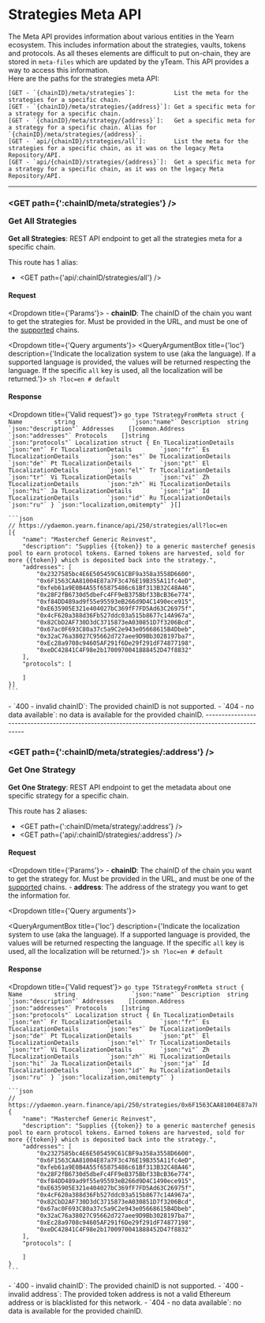 
# Strategies Meta API
The Meta API provides information about various entities in the Yearn ecosystem. This includes information about the strategies, vaults, tokens and protocols. As all theses elements are difficult to put on-chain, they are stored in `meta-files` which are updated by the yTeam. This API provides a way to access this information.  
Here are the paths for the strategies meta API:
```
[GET - `{chainID}/meta/strategies`]:           List the meta for the strategies for a specific chain.
[GET - `{chainID}/meta/strategies/{address}`]: Get a specific meta for a strategy for a specific chain.
[GET - `{chainID}/meta/strategy/{address}`]:   Get a specific meta for a strategy for a specific chain. Alias for `{chainID}/meta/strategies/{address}`.  
[GET - `api/{chainID}/strategies/all`]:        List the meta for the strategies for a specific chain, as it was on the legacy Meta Repository/API.
[GET - `api/{chainID}/strategies/{address}`]:  Get a specific meta for a strategy for a specific chain, as it was on the legacy Meta Repository/API.
```

---------------------------------------------------------------------------------------------------

### <GET path={':chainID/meta/strategies'} /> <p>Get All Strategies</p>
**Get all Strategies**: REST API endpoint to get all the strategies meta for a specific chain.

This route has 1 alias:
- <GET path={'api/:chainID/strategies/all'} />

#### Request
<Dropdown title={'Params'}>
	- **chainID**: The chainID of the chain you want to get the strategies for. Must be provided in the URL, and must be one of the [supported](/docs/routes/misc#-get-supported-chains) chains.
</Dropdown>

<Dropdown title={'Query arguments'}>
	<QueryArgumentBox
		title={'loc'}
		description={'Indicate the localization system to use (aka the language). If a supported language is provided, the values will be returned respecting the language. If the specific `all` key is used, all the localization will be returned.'}>
		```sh
		?loc=en # default
		```
	</QueryArgumentBox>
</Dropdown>

#### Response
<Dropdown title={'Valid request'}>
	```go
	type TStrategyFromMeta struct {
		Name         string                `json:"name"`
		Description  string                `json:"description"`
		Addresses    []common.Address      `json:"addresses"`
		Protocols    []string              `json:"protocols"`
		Localization struct {
			En TLocalizationDetails        `json:"en"`
			Fr TLocalizationDetails        `json:"fr"`
			Es TLocalizationDetails        `json:"es"`
			De TLocalizationDetails        `json:"de"`
			Pt TLocalizationDetails        `json:"pt"`
			El TLocalizationDetails        `json:"el"`
			Tr TLocalizationDetails        `json:"tr"`
			Vi TLocalizationDetails        `json:"vi"`
			Zh TLocalizationDetails        `json:"zh"`
			Hi TLocalizationDetails        `json:"hi"`
			Ja TLocalizationDetails        `json:"ja"`
			Id TLocalizationDetails        `json:"id"`
			Ru TLocalizationDetails        `json:"ru"`
		} `json:"localization,omitempty"`
	}[]
	```

	```json
	// https://ydaemon.yearn.finance/api/250/strategies/all?loc=en
    [{
        "name": "Masterchef Generic Reinvest",
        "description": "Supplies {{token}} to a generic masterchef genesis pool to earn protocol tokens. Earned tokens are harvested, sold for more {{token}} which is deposited back into the strategy.",
        "addresses": [
            "0x2327585bc4E6E505459C61CBF9a358a3558D6600",
            "0x6F1563CAA81004E87a7F3c476E19B355A11fc4eD",
            "0xfeb61a9E0B4A55f65875486c61Bf313B32C48A46",
            "0x28F2fB6730d5dbeFc4FF9eB375Bbf33BcB36e774",
            "0xf84DD489ad9f55e95593eB266d9D4C1490ece915",
            "0xE635905E321e404027bC369fF7FD5Ad63C26975f",
            "0x4cF620a388d36Fb527ddc03a515b8677c14A967a",
            "0x82CbD2AF730D3dC3715873eA030851D7f3206Bcd",
            "0x67ac0F693C80a37c5a9C2e943e05668615B4Dbeb",
            "0x32aC76a38027C95662d727aee9D9Bb3028197ba7",
            "0xEc28a9708c94605AF291f6De29f291dF74877198",
            "0xeDC42841C4F98e2b1700970041888452D47f8832"
        ],
        "protocols": [
            
        ]
    }]
	```
</Dropdown>
<Dropdown title={'Invalid request'}>
	- `400 - invalid chainID`: The provided chainID is not supported.
	- `404 - no data available`: no data is available for the provided chainID.
</Dropdown>
---------------------------------------------------------------------------------------------------

### <GET path={':chainID/meta/strategies/:address'} /> <p>Get One Strategy</p>
**Get One Strategy**: REST API endpoint to get the metadata about one specific strategy for a specific chain.

This route has 2 aliases:
- <GET path={':chainID/meta/strategy/:address'} />
- <GET path={'api/:chainID/strategies/:address'} />

#### Request
<Dropdown title={'Params'}>
	- **chainID**: The chainID of the chain you want to get the strategy for. Must be provided in the URL, and must be one of the [supported](/docs/routes/misc#-get-supported-chains) chains.
	- **address**: The address of the strategy you want to get the information for.
</Dropdown>

<Dropdown title={'Query arguments'}>
	<div>
		<QueryArgumentBox
			title={'loc'}
			description={'Indicate the localization system to use (aka the language). If a supported language is provided, the values will be returned respecting the language. If the specific `all` key is used, all the localization will be returned.'}>
			```sh
			?loc=en # default
			```
		</QueryArgumentBox>
	</div>
</Dropdown>

#### Response
<Dropdown title={'Valid request'}>
	```go
	type TStrategyFromMeta struct {
		Name         string                `json:"name"`
		Description  string                `json:"description"`
		Addresses    []common.Address      `json:"addresses"`
		Protocols    []string              `json:"protocols"`
		Localization struct {
			En TLocalizationDetails        `json:"en"`
			Fr TLocalizationDetails        `json:"fr"`
			Es TLocalizationDetails        `json:"es"`
			De TLocalizationDetails        `json:"de"`
			Pt TLocalizationDetails        `json:"pt"`
			El TLocalizationDetails        `json:"el"`
			Tr TLocalizationDetails        `json:"tr"`
			Vi TLocalizationDetails        `json:"vi"`
			Zh TLocalizationDetails        `json:"zh"`
			Hi TLocalizationDetails        `json:"hi"`
			Ja TLocalizationDetails        `json:"ja"`
			Id TLocalizationDetails        `json:"id"`
			Ru TLocalizationDetails        `json:"ru"`
		} `json:"localization,omitempty"`
	}
	```

	```json
	// https://ydaemon.yearn.finance/api/250/strategies/0x6F1563CAA81004E87a7F3c476E19B355A11fc4eD
    {
        "name": "Masterchef Generic Reinvest",
        "description": "Supplies {{token}} to a generic masterchef genesis pool to earn protocol tokens. Earned tokens are harvested, sold for more {{token}} which is deposited back into the strategy.",
        "addresses": [
            "0x2327585bc4E6E505459C61CBF9a358a3558D6600",
            "0x6F1563CAA81004E87a7F3c476E19B355A11fc4eD",
            "0xfeb61a9E0B4A55f65875486c61Bf313B32C48A46",
            "0x28F2fB6730d5dbeFc4FF9eB375Bbf33BcB36e774",
            "0xf84DD489ad9f55e95593eB266d9D4C1490ece915",
            "0xE635905E321e404027bC369fF7FD5Ad63C26975f",
            "0x4cF620a388d36Fb527ddc03a515b8677c14A967a",
            "0x82CbD2AF730D3dC3715873eA030851D7f3206Bcd",
            "0x67ac0F693C80a37c5a9C2e943e05668615B4Dbeb",
            "0x32aC76a38027C95662d727aee9D9Bb3028197ba7",
            "0xEc28a9708c94605AF291f6De29f291dF74877198",
            "0xeDC42841C4F98e2b1700970041888452D47f8832"
        ],
        "protocols": [
            
        ]
    }
	```
</Dropdown>
<Dropdown title={'Invalid request'}>
	- `400 - invalid chainID`: The provided chainID is not supported.
	- `400 - invalid address`: The provided token address is not a valid Ethereum address or is blacklisted for this network.
	- `404 - no data available`: no data is available for the provided chainID.
</Dropdown>